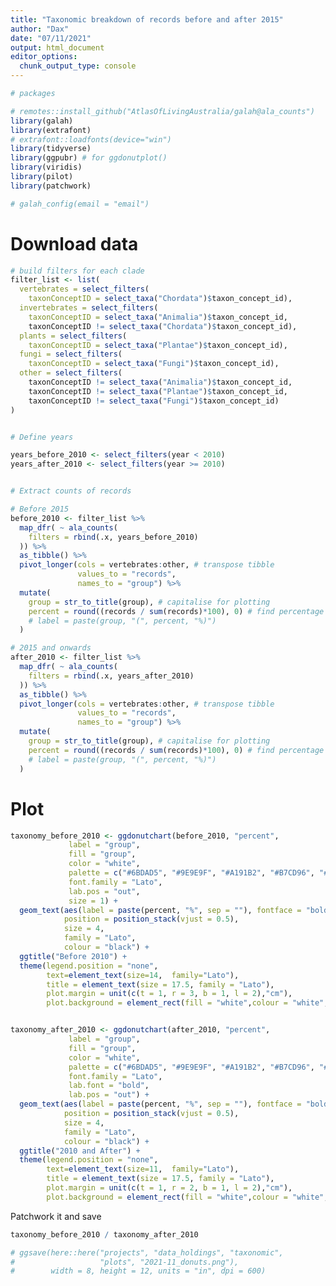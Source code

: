 ```yaml
---
title: "Taxonomic breakdown of records before and after 2015"
author: "Dax"
date: "07/11/2021"
output: html_document
editor_options: 
  chunk_output_type: console
---
```



```r
# packages

# remotes::install_github("AtlasOfLivingAustralia/galah@ala_counts")
library(galah)
library(extrafont)
# extrafont::loadfonts(device="win")
library(tidyverse)
library(ggpubr) # for ggdonutplot()
library(viridis)
library(pilot)
library(patchwork)
```


```r
# galah_config(email = "email")
```

# Download data

```r
# build filters for each clade
filter_list <- list(
  vertebrates = select_filters(
    taxonConceptID = select_taxa("Chordata")$taxon_concept_id),
  invertebrates = select_filters(
    taxonConceptID = select_taxa("Animalia")$taxon_concept_id,
    taxonConceptID != select_taxa("Chordata")$taxon_concept_id),
  plants = select_filters(
    taxonConceptID = select_taxa("Plantae")$taxon_concept_id),
  fungi = select_filters(
    taxonConceptID = select_taxa("Fungi")$taxon_concept_id),
  other = select_filters(
    taxonConceptID != select_taxa("Animalia")$taxon_concept_id,
    taxonConceptID != select_taxa("Plantae")$taxon_concept_id,
    taxonConceptID != select_taxa("Fungi")$taxon_concept_id)
)


# Define years

years_before_2010 <- select_filters(year < 2010)
years_after_2010 <- select_filters(year >= 2010)


# Extract counts of records

# Before 2015
before_2010 <- filter_list %>%
  map_dfr( ~ ala_counts(
    filters = rbind(.x, years_before_2010)
  )) %>%
  as_tibble() %>%
  pivot_longer(cols = vertebrates:other, # transpose tibble
               values_to = "records",
               names_to = "group") %>%
  mutate(
    group = str_to_title(group), # capitalise for plotting
    percent = round((records / sum(records)*100), 0) # find percentage
    # label = paste(group, "(", percent, "%)")
  )

# 2015 and onwards
after_2010 <- filter_list %>%
  map_dfr( ~ ala_counts(
    filters = rbind(.x, years_after_2010)
  )) %>%
  as_tibble() %>%
  pivot_longer(cols = vertebrates:other, # transpose tibble
               values_to = "records",
               names_to = "group") %>%
  mutate(
    group = str_to_title(group), # capitalise for plotting
    percent = round((records / sum(records)*100), 0) # find percentage
    # label = paste(group, "(", percent, "%)")
  )
```


# Plot

```r
taxonomy_before_2010 <- ggdonutchart(before_2010, "percent", 
             label = "group", 
             fill = "group", 
             color = "white",
             palette = c("#6BDAD5", "#9E9E9F", "#A191B2", "#B7CD96", "#FFC557"),
             font.family = "Lato",
             lab.pos = "out",
             size = 1) +
  geom_text(aes(label = paste(percent, "%", sep = ""), fontface = "bold"),
            position = position_stack(vjust = 0.5),
            size = 4,
            family = "Lato",
            colour = "black") + 
  ggtitle("Before 2010") +
  theme(legend.position = "none",
        text=element_text(size=14,  family="Lato"),
        title = element_text(size = 17.5, family = "Lato"),
        plot.margin = unit(c(t = 1, r = 3, b = 1, l = 2),"cm"),
        plot.background = element_rect(fill = "white",colour = "white",size = 2))


taxonomy_after_2010 <- ggdonutchart(after_2010, "percent", 
             label = "group", 
             fill = "group", 
             color = "white",
             palette = c("#6BDAD5", "#9E9E9F", "#A191B2", "#B7CD96", "#FFC557"),
             font.family = "Lato",
             lab.font = "bold",
             lab.pos = "out") +
  geom_text(aes(label = paste(percent, "%", sep = ""), fontface = "bold"),
            position = position_stack(vjust = 0.5),
            size = 4,
            family = "Lato",
            colour = "black") + 
  ggtitle("2010 and After") +
  theme(legend.position = "none",
        text=element_text(size=11,  family="Lato"),
        title = element_text(size = 17.5, family = "Lato"),
        plot.margin = unit(c(t = 1, r = 2, b = 1, l = 2),"cm"),
        plot.background = element_rect(fill = "white",colour = "white",size = 2))
```

Patchwork it and save

```r
taxonomy_before_2010 / taxonomy_after_2010
```


```r
# ggsave(here::here("projects", "data_holdings", "taxonomic",
#                   "plots", "2021-11_donuts.png"),
#        width = 8, height = 12, units = "in", dpi = 600)
```

